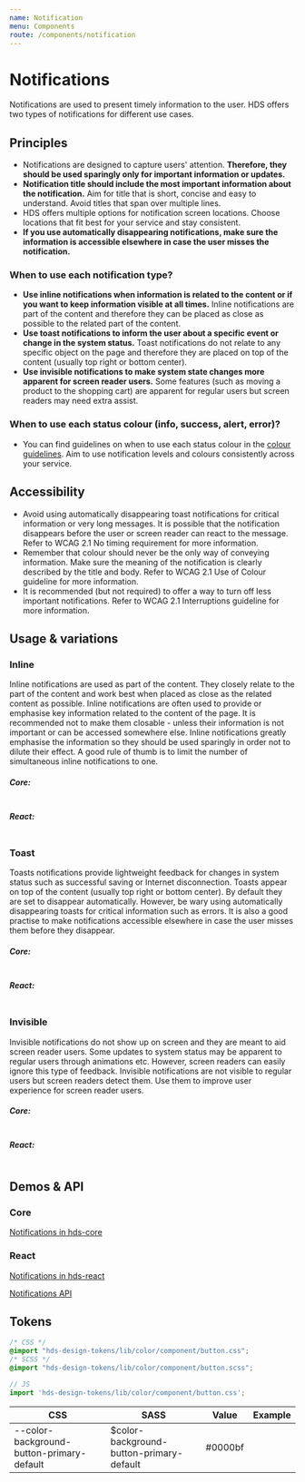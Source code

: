 ```yaml
---
name: Notification
menu: Components
route: /components/notification
---
```




# Notifications

<LargeParagraph>
    Notifications are used to present timely information to the user. HDS offers two types of notifications for different use cases.
</LargeParagraph>

## Principles
- Notifications are designed to capture users' attention. **Therefore, they should be used sparingly only for important information or updates.**
- **Notification title should include the most important information about the notification.** Aim for title that is short, concise and easy to understand. Avoid titles that span over multiple lines.
- HDS offers multiple options for notification screen locations. Choose locations that fit best for your service and stay consistent.
- **If you use automatically disappearing notifications, make sure the information is accessible elsewhere in case the user misses the notification.**

### When to use each notification type?
- **Use inline notifications when information is related to the content or if you want to keep information visible at all times.** Inline notifications are part of the content and therefore they can be placed as close as possible to the related part of the content.
- **Use toast notifications to inform the user about a specific event or change in the system status.** Toast notifications do not relate to any specific object on the page and therefore they are placed on top of the content (usually top right or bottom center).
- **Use invisible notifications to make system state changes more apparent for screen reader users.** Some features (such as moving a product to the shopping cart) are apparent for regular users but screen readers may need extra assist.

### When to use each status colour (info, success, alert, error)?
- You can find guidelines on when to use each status colour in the [colour guidelines](/design-tokens/colour#ui-colours "UI colours"). Aim to use notification levels and colours consistently across your service.

## Accessibility
- Avoid using automatically disappearing toast notifications for critical information or very long messages. It is possible that the notification disappears before the user or screen reader can react to the message. Refer to <Link href="https://www.w3.org/WAI/WCAG21/Understanding/no-timing.html" external>WCAG 2.1 No timing requirement</Link> for more information.
- Remember that colour should never be the only way of conveying information. Make sure the meaning of the notification is clearly described by the title and body. Refer to <Link href="https://www.w3.org/WAI/WCAG21/Understanding/use-of-color.html" external>WCAG 2.1 Use of Colour guideline</Link> for more information.
- It is recommended (but not required) to offer a way to turn off less important notifications. Refer to <Link href="https://www.w3.org/WAI/WCAG21/Understanding/interruptions.html" external>WCAG 2.1 Interruptions guideline</Link> for more information.

## Usage & variations

### Inline
Inline notifications are used as part of the content. They closely relate to the part of the content and work best when placed as close as the related content as possible. Inline notifications are often used to provide or emphasise key information related to the content of the page. It is recommended not to make them closable - unless their information is not important or can be accessed somewhere else. Inline notifications greatly emphasise the information so they should be used sparingly in order not to dilute their effect. A good rule of thumb is to limit the number of simultaneous inline notifications to one.

<Playground>

</Playground>

##### Core:
```html

```

##### React:
```tsx

```

### Toast
Toasts notifications provide lightweight feedback for changes in system status such as successful saving or Internet disconnection. Toasts appear on top of the content (usually top right or bottom center). By default they are set to disappear automatically. However, be wary using automatically disappearing toasts for critical information such as errors. It is also a good practise to make notifications accessible elsewhere in case the user misses them before they disappear.

<Playground>

</Playground>

##### Core:
```html

```

##### React:
```tsx

```

### Invisible
Invisible notifications do not show up on screen and they are meant to aid screen reader users. Some updates to system status may be apparent to regular users through animations etc. However, screen readers can easily ignore this type of feedback. Invisible notifications are not visible to regular users but screen readers detect them. Use them to improve user experience for screen reader users.

<Playground>

</Playground>

##### Core:
```html

```

##### React:
```tsx

```

## Demos & API

### Core

[Notifications in hds-core](//storybook/core/?path=/docs/notification--default)

### React

[Notifications in hds-react](/storybook/react/?path=/docs/components-notification--default)

[Notifications API](/storybook/react/?path=/docs/components-notification--default)

## Tokens

```css
/* CSS */
@import "hds-design-tokens/lib/color/component/button.css";
/* SCSS */
@import "hds-design-tokens/lib/color/component/button.scss";
```
```js
// JS
import 'hds-design-tokens/lib/color/component/button.css';
```

CSS                                                  | SASS                                               | Value       | Example
---------------------------------------------------- | -------------------------------------------------- | ----------- | ----------------------------------------------------------------------------- |
--color-background-button-primary-default            | $color-background-button-primary-default           | #0000bf     | <ColorBox color="var(--color-background-button-primary-default)" />           |

